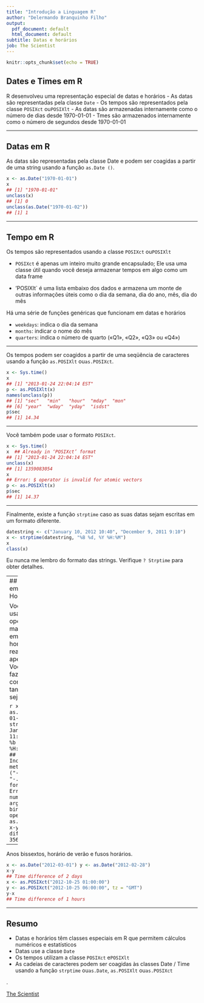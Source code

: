 ```yaml
---
title: "Introdução a Linguagem R"
author: "Delermando Branquinho Filho"
output:
  pdf_document: default
  html_document: default
subtitle: Datas e horários
job: The Scientist
---
```



```r
knitr::opts_chunk$set(echo = TRUE)
```

## Dates e Times em R

R desenvolveu uma representação especial de datas e horários
- As datas são representadas pela classe `Date`
- Os tempos são representados pela classe `POSIXct` ou` POSIXlt`
- As datas são armazenadas internamente como o número de dias desde 1970-01-01
- Tmes são armazenados internamente como o número de segundos desde 1970-01-01

---

## Datas em R

As datas são representadas pela classe Date e podem ser coagidas a partir de uma string usando a função `as.Date ()`.

```r
x <- as.Date("1970-01-01")
x
## [1] "1970-01-01"
unclass(x)
## [1] 0
unclass(as.Date("1970-01-02"))
## [1] 1
```

---

## Tempo em R

Os tempos são representados usando a classe `POSIXct` ou` POSIXlt`

- `POSIXct` é apenas um inteiro muito grande encapsulado; Ele usa uma classe útil quando você deseja armazenar tempos em algo como um data frame

- 'POSIXlt` é uma lista embaixo dos dados e armazena um monte de outras informações úteis como o dia da semana, dia do ano, mês, dia do mês

Há uma série de funções genéricas que funcionam em datas e horários

- `weekdays`: indica o dia da semana
- `months`: indicar o nome do mês
- `quarters`: indica o número de quarto («Q1», «Q2», «Q3» ou «Q4»)

---

Os tempos podem ser coagidos a partir de uma seqüência de caracteres usando a função `as.POSIXlt` ou` as.POSIXct`.

```r
x <- Sys.time()
x
## [1] "2013-01-24 22:04:14 EST"
p <- as.POSIXlt(x)
names(unclass(p))
## [1] "sec"   "min"   "hour"  "mday"  "mon"
## [6] "year"  "wday"  "yday"  "isdst"
p$sec
## [1] 14.34
```

---


Você também pode usar o formato `POSIXct`.

```r
x <- Sys.time()
x  ## Already in ‘POSIXct’ format
## [1] "2013-01-24 22:04:14 EST"
unclass(x)
## [1] 1359083054
x
## Error: $ operator is invalid for atomic vectors
p <- as.POSIXlt(x)
p$sec
## [1] 14.37
```

---


Finalmente, existe a função `strptime` caso as suas datas sejam escritas em um formato diferente.

```r
datestring <- c("January 10, 2012 10:40", "December 9, 2011 9:10")
x <- strptime(datestring, "%B %d, %Y %H:%M")
x
class(x)
```
Eu nunca me lembro do formato das strings. Verifique `? Strptime` para obter detalhes.

---
## Operações em Datas e Horários

Você pode usar operações matemáticas em datas e horários. Bem, realmente apenas + e -. Você pode fazer comparações também (ou seja, ==, <=).

```r
x <- as.Date("2012-01-01")
y <- strptime("9 Jan 2011 11:34:21", "%d %b %Y %H:%M:%S") 
x-y
## Warning: Incompatible methods ("-.Date",
## "-.POSIXt") for "-"
## Error: non-numeric argument to binary operator
x <- as.POSIXlt(x) 
x-y
## Time difference of 356.3 days
```

---

Anos bissextos, horário de verão e fusos horários.
```r
x <- as.Date("2012-03-01") y <- as.Date("2012-02-28") 
x-y
## Time difference of 2 days
x <- as.POSIXct("2012-10-25 01:00:00")
y <- as.POSIXct("2012-10-25 06:00:00", tz = "GMT") 
y-x
## Time difference of 1 hours
```

---

## Resumo

- Datas e horários têm classes especiais em R que permitem cálculos numéricos e estatísticos
- Datas use a classe `Date`
- Os tempos utilizam a classe `POSIXct` e` POSIXlt`
- As cadeias de caracteres podem ser coagidas às classes Date / Time usando a função `strptime` ou` as.Date`, `as.POSIXlt` ou` as.POSIXct`



.



[The Scientist](http://www.thescientist.com.br)
